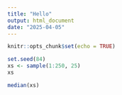```yaml
---
title: "Hello"
output: html_document
date: "2025-04-05"
---
```


```r
knitr::opts_chunk$set(echo = TRUE)
```

```r
set.seed(84)
xs <- sample(1:250, 25)
xs
```

```r
median(xs)
```
